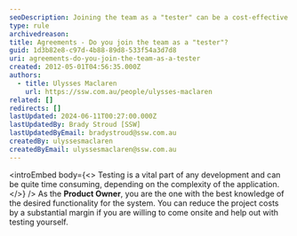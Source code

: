 ```yaml
---
seoDescription: Joining the team as a "tester" can be a cost-effective way to ensure the desired functionality of your system
type: rule
archivedreason:
title: Agreements - Do you join the team as a "tester"?
guid: 1d3b82e8-c97d-4b88-89d8-533f54a3d7d8
uri: agreements-do-you-join-the-team-as-a-tester
created: 2012-05-01T04:56:35.000Z
authors:
  - title: Ulysses Maclaren
    url: https://ssw.com.au/people/ulysses-maclaren
related: []
redirects: []
lastUpdated: 2024-06-11T00:27:00.000Z
lastUpdatedBy: Brady Stroud [SSW]
lastUpdatedByEmail: bradystroud@ssw.com.au
createdBy: ulyssesmaclaren
createdByEmail: ulyssesmaclaren@ssw.com.au
---
```


<introEmbed
  body={<>
Testing is a vital part of any development and can be quite time consuming, depending on the complexity of the application.
  </>}
/>
As the **Product Owner**, you are the one with the best knowledge of the desired functionality for the system. You can reduce the project costs by a substantial margin if you are willing to come onsite and help out with testing yourself.
